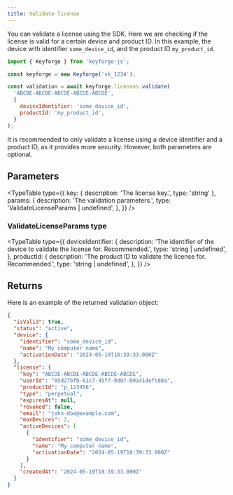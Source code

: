 ```yaml
---
title: Validate license
---
```


You can validate a license using the SDK. Here we are checking if the license is valid for a certain device and product ID. In this example, the device with identifier `some_device_id`, and the product ID `my_product_id`.

```js
import { Keyforge } from 'keyforge-js';

const keyforge = new Keyforge('sk_1234');

const validation = await keyforge.licenses.validate(
  'ABCDE-ABCDE-ABCDE-ABCDE-ABCDE',
  {
    deviceIdentifier: 'some_device_id',
    productId: 'my_product_id',
  }
);
```

<Callout type="warn">
  It is recommended to only validate a license using a device identifier and a
  product ID, as it provides more security. However, both parameters are
  optional.
</Callout>

## Parameters

<TypeTable
  type={{
    key: { description: 'The license key.', type: 'string' },
    params: {
      description: 'The validation parameters.',
      type: 'ValidateLicenseParams | undefined',
    },
  }}
/>

### ValidateLicenseParams type

<TypeTable
  type={{
    deviceIdentifier: {
      description:
        'The identifier of the device to validate the license for. Recommended.',
      type: 'string | undefined',
    },
    productId: {
      description: 'The product ID to validate the license for. Recommended.',
      type: 'string | undefined',
    },
  }}
/>

## Returns

Here is an example of the returned validation object:

```json
{
  "isValid": true,
  "status": "active",
  "device": {
    "identifier": "some_device_id",
    "name": "My computer name",
    "activationDate": "2024-05-19T18:39:33.000Z"
  },
  "license": {
    "key": "ABCDE-ABCDE-ABCDE-ABCDE-ABCDE",
    "userId": "05d27bfb-61c7-45f7-9d07-09a41defc88a",
    "productId": "p_123456",
    "type": "perpetual",
    "expiresAt": null,
    "revoked": false,
    "email": "john-doe@example.com",
    "maxDevices": 2,
    "activeDevices": [
      {
        "identifier": "some_device_id",
        "name": "My computer name",
        "activationDate": "2024-05-19T18:39:33.000Z"
      }
    ],
    "createdAt": "2024-05-19T18:39:33.000Z"
  }
}
```
